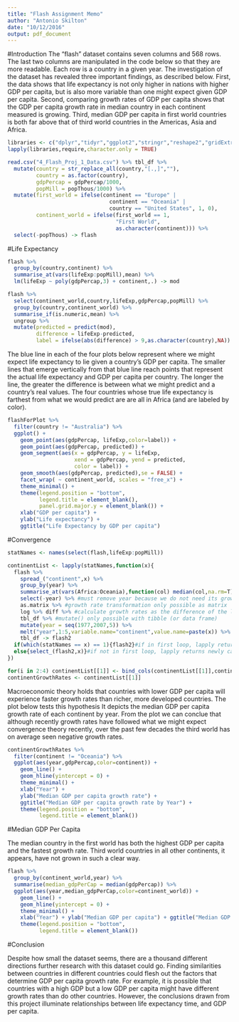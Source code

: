 ```yaml
---
title: "Flash Assignment Memo"
author: "Antonio Skilton"
date: "10/12/2016"
output: pdf_document
---
```


#Introduction
The "flash" dataset contains seven columns and 568 rows. The last two columns are manipulated in the code below so that they are more readable. Each row is a country in a given year. The investigation of the dataset has revealed three important findings, as described below. First, the data shows that life expectancy is not only higher in nations with higher GDP per capita, but is also more variable than one might expect given GDP per capita. Second, comparing growth rates of GDP per capita shows that the GDP per capita growth rate in median country in each continent measured is growing. Third, median GDP per capita in first world countries is both far above that of third world countries in the Americas, Asia and Africa.


```r
libraries <- c("dplyr","tidyr","ggplot2","stringr","reshape2","gridExtra","knitr","stargazer")
lapply(libraries,require,character.only = TRUE)
```

```r
read.csv("4_Flash_Proj_1_Data.csv") %>% tbl_df %>%
  mutate(country = str_replace_all(country,"[.,]",""),
         country = as.factor(country),
         gdpPercap = gdpPercap/1000,
         popMill = popThous/1000) %>%
  mutate(first_world = ifelse(continent == "Europe" | 
                                continent == "Oceania" | 
                                country == "United States", 1, 0),
         continent_world = ifelse(first_world == 1, 
                                  "First World", 
                                  as.character(continent))) %>%
  select(-popThous) -> flash
```


#Life Expectancy

```r
flash %>%
  group_by(country,continent) %>%
  summarise_at(vars(lifeExp:popMill),mean) %>%
  lm(lifeExp ~ poly(gdpPercap,3) + continent,.) -> mod
```

```r
flash %>%
  select(continent_world,country,lifeExp,gdpPercap,popMill) %>%
  group_by(country,continent_world) %>%
  summarise_if(is.numeric,mean) %>%
  ungroup %>%
  mutate(predicted = predict(mod),
         difference = lifeExp-predicted,
         label = ifelse(abs(difference) > 9,as.character(country),NA)) -> flashForPlot
```

  The blue line in each of the four plots below represent where we might expect life expectancy to lie given a country's GDP per capita. The smaller lines that emerge vertically from that blue line reach points that represent the actual life expectancy and GDP per capita per country. The longer the line, the greater the difference is between what we might predict and a country's real values. The four countries whose true life expectancy is farthest from what we would predict are are all in Africa (and are labeled by color).
```r
flashForPlot %>%
  filter(country != "Australia") %>%
  ggplot() + 
    geom_point(aes(gdpPercap, lifeExp,color=label)) + 
    geom_point(aes(gdpPercap, predicted)) +
    geom_segment(aes(x = gdpPercap, y = lifeExp,
                     xend = gdpPercap, yend = predicted,
                     color = label)) +
    geom_smooth(aes(gdpPercap, predicted),se = FALSE) +
    facet_wrap( ~ continent_world, scales = "free_x") +
    theme_minimal() + 
    theme(legend.position = "bottom",
          legend.title = element_blank(),
          panel.grid.major.y = element_blank()) +
    xlab("GDP per capita") + 
    ylab("Life expectancy") + 
    ggtitle("Life Expectancy by GDP per capita")
```

\newpage

#Convergence
```r
statNames <- names(select(flash,lifeExp:popMill))
```

```r
continentList <- lapply(statNames,function(x){
  flash %>%
    spread_("continent",x) %>%
    group_by(year) %>%
    summarise_at(vars(Africa:Oceania),function(col) median(col,na.rm=T)) %>%
    select(-year) %>% #must remove year because we do not need its growth rate
    as.matrix %>% #growth rate transformation only possible as matrix
    log %>% diff %>% #calculate growth rates as the difference of the log values
    tbl_df %>% #mutate() only possible with tibble (or data frame)
    mutate(year = seq(1977,2007,5)) %>%
    melt("year",1:5,variable.name="continent",value.name=paste(x)) %>%
    tbl_df -> flash2
  if(which(statNames == x) == 1){flash2}#if in first loop, lapply returns three columns
  else{select_(flash2,x)}#if not in first loop, lapply returns newly calculated column
})
```

```r
for(i in 2:4) continentList[[1]] <- bind_cols(continentList[[1]],continentList[i])
continentGrowthRates <- continentList[[1]]
```

  Macroeconomic theory holds that countries with lower GDP per capita will experience faster growth rates than richer, more developed countries. The plot below tests this hypothesis It depicts the median GDP per capita growth rate of each continent by year. From the plot we can conclue that although recently growth rates have followed what we might expect convergence theory recently, over the past few decades the third world has on average seen negative growth rates.
  

```r
continentGrowthRates %>%
  filter(continent != "Oceania") %>%
  ggplot(aes(year,gdpPercap,color=continent)) +
    geom_line() +
    geom_hline(yintercept = 0) +
    theme_minimal() + 
    xlab("Year") + 
    ylab("Median GDP per capita growth rate") + 
    ggtitle("Median GDP per capita growth rate by Year") +
    theme(legend.position = "bottom",
          legend.title = element_blank())
```

\newpage

#Median GDP Per Capita

  The median country in the first world has both the highest GDP per capita and the fastest growth rate. Third world countries in all other continents, it appears, have not grown in such a clear way. 

```r
flash %>%
  group_by(continent_world,year) %>%
  summarise(median_gdpPerCap = median(gdpPercap)) %>%
  ggplot(aes(year,median_gdpPerCap,color=continent_world)) +
    geom_line() +
    geom_hline(yintercept = 0) +
    theme_minimal() + 
    xlab("Year") + ylab("Median GDP per capita") + ggtitle("Median GDP per capita by Year") +
    theme(legend.position = "bottom",
          legend.title = element_blank())
```

#Conclusion

  Despite how small the dataset seems, there are a thousand different directions further research with this dataset could go. Finding similarities between countries in different countries could flesh out the factors that determine GDP per capita growth rate. For example, it is possible that countries with a high GDP but a low GDP per capita might have different growth rates than do other countries. However, the conclusions drawn from this project illuminate relationships between life expectancy time, and GDP per capita.